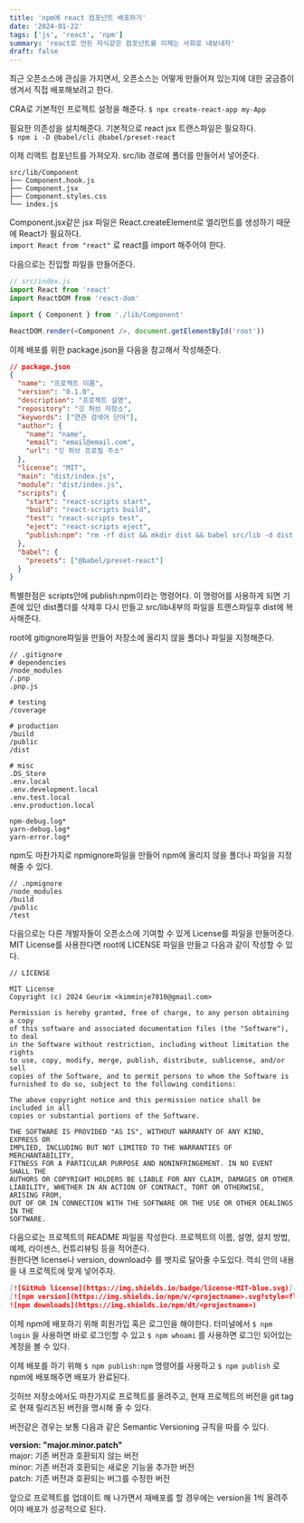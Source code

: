 ```yaml
---
title: 'npm에 react 컴포넌트 배포하기'
date: '2024-01-22'
tags: ['js', 'react', 'npm']
summary: 'react로 만든 자식같은 컴포넌트를 이제는 사회로 내보내자'
draft: false
---
```


최근 오픈소스에 관심을 가지면서, 오픈소스는 어떻게 만들어져 있는지에 대한 궁금증이 생겨서 직접 배포해보려고 한다.

CRA로 기본적인 프로젝트 설정을 해준다.
`$ npx create-react-app my-App`

필요한 의존성을 설치해준다. 기본적으로 react jsx 트랜스파일은 필요하다.  
`$ npm i -D @babel/cli @babel/preset-react`

이제 리액트 컴포넌트를 가져오자.
src/lib 경로에 폴더를 만들어서 넣어준다.

```shell
src/lib/Component
├── Component.hook.js
├── Component.jsx
├── Component.styles.css
└── index.js
```

Component.jsx같은 jsx 파일은 React.createElement로 엘리먼트를 생성하기 때문에 React가 필요하다.  
`import React from "react"` 로 react를 import 해주어야 한다.

다음으로는 진입할 파일을 만들어준다.

```js
// src/index.js
import React from 'react'
import ReactDOM from 'react-dom'

import { Component } from './lib/Component'

ReactDOM.render(<Component />, document.getElementById('root'))
```

이제 배포를 위한 package.json을 다음을 참고해서 작성해준다.

```json
// package.json
{
  "name": "프로젝트 이름",
  "version": "0.1.0",
  "description": "프로젝트 설명",
  "repository": "깃 허브 저장소",
  "keywords": ["연관 검색어 단어"],
  "author": {
    "name": "name",
    "email": "email@email.com",
    "url": "깃 허브 프로필 주소"
  },
  "license": "MIT",
  "main": "dist/index.js",
  "module": "dist/index.js",
  "scripts": {
    "start": "react-scripts start",
    "build": "react-scripts build",
    "test": "react-scripts test",
    "eject": "react-scripts eject",
    "publish:npm": "rm -rf dist && mkdir dist && babel src/lib -d dist --copy-files"
  },
  "babel": {
    "presets": ["@babel/preset-react"]
  }
}
```

특별한점은 scripts안에 publish:npm이라는 명령어다. 이 명령어를 사용하게 되면 기존에 있던 dist폴더를 삭제후 다시 만들고 src/lib내부의 파일을 트랜스파일후 dist에 복사해준다.

root에 gitignore파일을 만들어 저장소에 올리지 않을 폴더나 파일을 지정해준다.

```shell
// .gitignore
# dependencies
/node_modules
/.pnp
.pnp.js

# testing
/coverage

# production
/build
/public
/dist

# misc
.DS_Store
.env.local
.env.development.local
.env.test.local
.env.production.local

npm-debug.log*
yarn-debug.log*
yarn-error.log*
```

npm도 마찬가지로 npmignore파일을 만들어 npm에 올리지 않을 폴더나 파일을 지정해줄 수 있다.

```shell
// .npmignore
/node_modules
/build
/public
/test
```

다음으로는 다른 개발자들이 오픈소스에 기여할 수 있게 License를 파일을 만들어준다. MIT License를 사용한다면 root에 LICENSE 파일을 만들고 다음과 같이 작성할 수 있다.

```shell
// LICENSE

MIT License
Copyright (c) 2024 Geurim <kimminje7810@gmail.com>

Permission is hereby granted, free of charge, to any person obtaining a copy
of this software and associated documentation files (the "Software"), to deal
in the Software without restriction, including without limitation the rights
to use, copy, modify, merge, publish, distribute, sublicense, and/or sell
copies of the Software, and to permit persons to whom the Software is
furnished to do so, subject to the following conditions:

The above copyright notice and this permission notice shall be included in all
copies or substantial portions of the Software.

THE SOFTWARE IS PROVIDED "AS IS", WITHOUT WARRANTY OF ANY KIND, EXPRESS OR
IMPLIED, INCLUDING BUT NOT LIMITED TO THE WARRANTIES OF MERCHANTABILITY,
FITNESS FOR A PARTICULAR PURPOSE AND NONINFRINGEMENT. IN NO EVENT SHALL THE
AUTHORS OR COPYRIGHT HOLDERS BE LIABLE FOR ANY CLAIM, DAMAGES OR OTHER
LIABILITY, WHETHER IN AN ACTION OF CONTRACT, TORT OR OTHERWISE, ARISING FROM,
OUT OF OR IN CONNECTION WITH THE SOFTWARE OR THE USE OR OTHER DEALINGS IN THE
SOFTWARE.
```

다음으로는 프로젝트의 README 파일을 작성한다.
프로젝트의 이름, 설명, 설치 방법, 예제, 라이센스, 컨튜리뷰팅 등을 적어준다.  
원한다면 license나 version, download수 를 뱃지로 달아줄 수도있다.
꺽쇠 안의 내용을 내 프로젝트에 맞게 넣어주자.

```md
[![GitHub license](https://img.shields.io/badge/license-MIT-blue.svg)](https://github.com/<username>/<projectname>/blob/main/LICENSE)
[![npm version](https://img.shields.io/npm/v/<projectname>.svg?style=flat)](https://www.npmjs.com/package/<projectname>)
![npm downloads](https://img.shields.io/npm/dt/<projectname>)
```

이제 npm에 배포하기 위해 회원가입 혹은 로그인을 해야한다.
터미널에서 `$ npm login` 을 사용하면 바로 로그인할 수 있고
`$ npm whoami` 를 사용하면 로그인 되어있는 계정을 볼 수 있다.

이제 배포를 하기 위해 `$ npm publish:npm` 명령어를 사용하고 `$ npm publish` 로 npm에 배포해주면 배포가 완료된다.

깃허브 저장소에서도 마찬가지로 프로젝트를 올려주고, 현재 프로젝트의 버전을 git tag로 현재 릴리즈된 버전을 명시해 줄 수 있다.

버전같은 경우는 보통 다음과 같은 Semantic Versioning 규칙을 따를 수 있다.

**version: "major.minor.patch"**  
major: 기존 버전과 호환되지 않는 버전  
minor: 기존 버전과 호환되는 새로운 기능을 추가한 버전  
patch: 기존 버전과 호환되는 버그를 수정한 버전

앞으로 프로젝트를 업데이트 해 나가면서 재배포를 할 경우에는 version을 1씩 올려주어야 배포가 성공적으로 된다.
